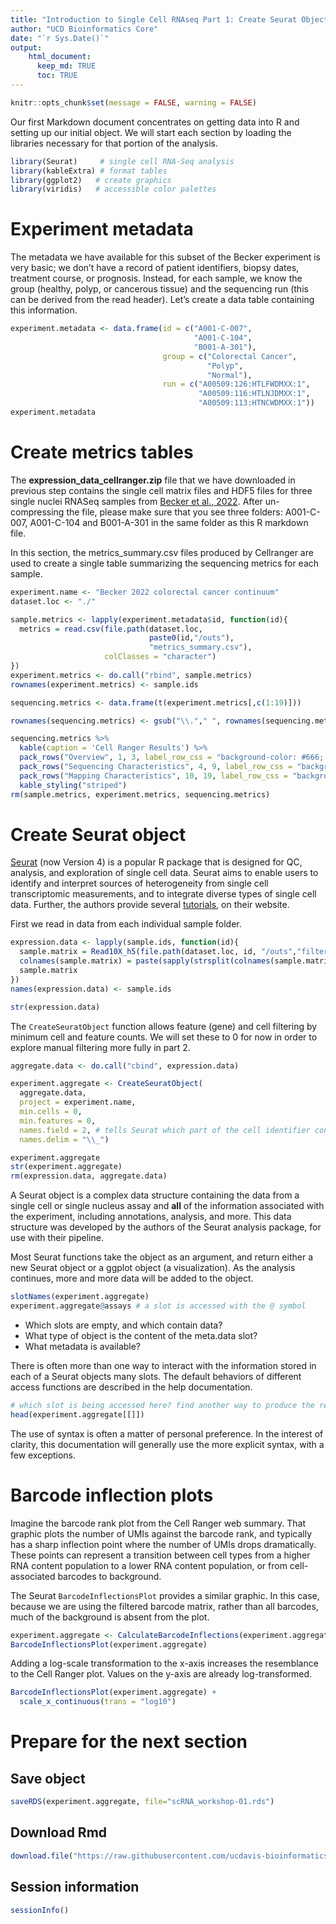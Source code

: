 ```yaml
---
title: "Introduction to Single Cell RNAseq Part 1: Create Seurat Object"
author: "UCD Bioinformatics Core"
date: "`r Sys.Date()`"
output:
    html_document:
      keep_md: TRUE
      toc: TRUE
---
```


```r
knitr::opts_chunk$set(message = FALSE, warning = FALSE)
```

Our first Markdown document concentrates on getting data into R and setting up our initial object. We will start each section by loading the libraries necessary for that portion of the analysis.

```r
library(Seurat)     # single cell RNA-Seq analysis
library(kableExtra) # format tables
library(ggplot2)   # create graphics
library(viridis)   # accessible color palettes
```

# Experiment metadata

The metadata we have available for this subset of the Becker experiment is very basic; we don't have a record of patient identifiers, biopsy dates, treatment course, or prognosis. Instead, for each sample, we know the group (healthy, polyp, or cancerous tissue) and the sequencing run (this can be derived from the read header). Let's create a data table containing this information.

```r
experiment.metadata <- data.frame(id = c("A001-C-007",
                                         "A001-C-104",
                                         "B001-A-301"),
                                  group = c("Colorectal Cancer",
                                            "Polyp",
                                            "Normal"),
                                  run = c("A00509:126:HTLFWDMXX:1",
                                          "A00509:116:HTLNJDMXX:1",
                                          "A00509:113:HTNCWDMXX:1"))
experiment.metadata
```

# Create metrics tables

The **expression_data_cellranger.zip** file that we have downloaded in previous step contains the single cell matrix files and HDF5 files for three single nuclei RNASeq samples from [Becker et al., 2022](https://www.nature.com/articles/s41588-022-01088-x). After un-compressing the file, please make sure that you see three folders: A001-C-007, A001-C-104 and B001-A-301 in the same folder as this R markdown file.

In this section, the metrics_summary.csv files produced by Cellranger are used to create a single table summarizing the sequencing metrics for each sample.

```r
experiment.name <- "Becker 2022 colorectal cancer continuum"
dataset.loc <- "./"
```

```r
sample.metrics <- lapply(experiment.metadata$id, function(id){
  metrics = read.csv(file.path(dataset.loc,
                               paste0(id,"/outs"),
                               "metrics_summary.csv"),
                     colClasses = "character")
})
experiment.metrics <- do.call("rbind", sample.metrics)
rownames(experiment.metrics) <- sample.ids

sequencing.metrics <- data.frame(t(experiment.metrics[,c(1:19)]))

rownames(sequencing.metrics) <- gsub("\\."," ", rownames(sequencing.metrics))

sequencing.metrics %>%
  kable(caption = 'Cell Ranger Results') %>%
  pack_rows("Overview", 1, 3, label_row_css = "background-color: #666; color: #fff;") %>%
  pack_rows("Sequencing Characteristics", 4, 9, label_row_css = "background-color: #666; color: #fff;") %>%
  pack_rows("Mapping Characteristics", 10, 19, label_row_css = "background-color: #666; color: #fff;") %>%
  kable_styling("striped")
rm(sample.metrics, experiment.metrics, sequencing.metrics)
```

# Create Seurat object

[Seurat](http://satijalab.org/seurat/) (now Version 4) is a popular R package that is designed for QC, analysis, and exploration of single cell data. Seurat aims to enable users to identify and interpret sources of heterogeneity from single cell transcriptomic measurements, and to integrate diverse types of single cell data. Further, the authors provide several [tutorials](https://satijalab.org/seurat/vignettes.html), on their website.

First we read in data from each individual sample folder.

```r
expression.data <- lapply(sample.ids, function(id){
  sample.matrix = Read10X_h5(file.path(dataset.loc, id, "/outs","filtered_feature_bc_matrix.h5"))
  colnames(sample.matrix) = paste(sapply(strsplit(colnames(sample.matrix),split="-"), '[[', 1L), id, sep="_")
  sample.matrix
})
names(expression.data) <- sample.ids

str(expression.data)
```

The `CreateSeuratObject` function allows feature (gene) and cell filtering by minimum cell and feature counts. We will set these to 0 for now in order to explore manual filtering more fully in part 2.

```r
aggregate.data <- do.call("cbind", expression.data)

experiment.aggregate <- CreateSeuratObject(
  aggregate.data,
  project = experiment.name,
  min.cells = 0,
  min.features = 0,
  names.field = 2, # tells Seurat which part of the cell identifier contains the sample name
  names.delim = "\\_")

experiment.aggregate
str(experiment.aggregate)
rm(expression.data, aggregate.data)
```

A Seurat object is a complex data structure containing the data from a single cell or single nucleus assay and **all** of the information associated with the experiment, including annotations, analysis, and more. This data structure was developed by the authors of the Seurat analysis package, for use with their pipeline.

Most Seurat functions take the object as an argument, and return either a new Seurat object or a ggplot object (a visualization). As the analysis continues, more and more data will be added to the object.

```r
slotNames(experiment.aggregate)
experiment.aggregate@assays # a slot is accessed with the @ symbol
```

- Which slots are empty, and which contain data?
- What type of object is the content of the meta.data slot?
- What metadata is available?

There is often more than one way to interact with the information stored in each of a Seurat objects many slots. The default behaviors of different access functions are described in the help documentation.

```r
# which slot is being accessed here? find another way to produce the result
head(experiment.aggregate[[]])
```

The use of syntax is often a matter of personal preference. In the interest of clarity, this documentation will generally use the more explicit syntax, with a few exceptions.

# Barcode inflection plots

Imagine the barcode rank plot from the Cell Ranger web summary. That graphic plots the number of UMIs against the barcode rank, and typically has a sharp inflection point where the number of UMIs drops dramatically. These points can represent a transition between cell types from a higher RNA content population to a lower RNA content population, or from cell-associated barcodes to background.

The Seurat `BarcodeInflectionsPlot` provides a similar graphic. In this case, because we are using the filtered barcode matrix, rather than all barcodes, much of the background is absent from the plot.

```r
experiment.aggregate <- CalculateBarcodeInflections(experiment.aggregate)
BarcodeInflectionsPlot(experiment.aggregate)
```

Adding a log-scale transformation to the x-axis increases the resemblance to the Cell Ranger plot. Values on the y-axis are already log-transformed.

```r
BarcodeInflectionsPlot(experiment.aggregate) +
  scale_x_continuous(trans = "log10")
```

# Prepare for the next section

## Save object
```r
saveRDS(experiment.aggregate, file="scRNA_workshop-01.rds")
```

## Download Rmd
```r
download.file("https://raw.githubusercontent.com/ucdavis-bioinformatics-training/2023-December-Single-Cell-RNA-Seq-Analysis/main/data_analysis/02-filtering.Rmd", "02-filtering.Rmd")
```

## Session information
```r
sessionInfo()
```
